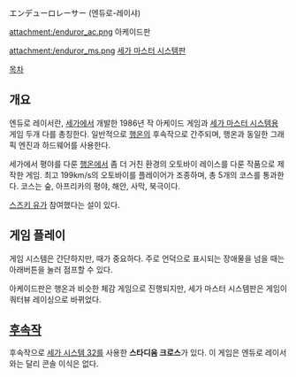 エンデューロレーサー (엔듀로-레이샤)

attachment:/enduror_ac.png
아케이드판

attachment:/enduror_ms.png
[[세가 마스터 시스템]]판

[[목차]]
== 개요 ==
엔듀로 레이서란, [[세가]]에서 개발한 1986년 작 아케이드 게임과 [[세가 마스터 시스템]]용 게임 두개 다를 총칭한다. 일반적으로 [[행온]]의 후속작으로 간주되며, 행온과 동일한 그래픽 엔진과 하드웨어를 사용한다. 

세가에서 평야를 다룬 [[행온]]에서 좀 더 거친 환경의 오토바이 레이스를 다룬 작품으로 제작한 게임. 최고 199km/s의 오토바이를 플레이어가 조종하며, 총 5개의 코스를 통과한다. 코스는 숲, 아프리카의 평야, 해안, 사막, 북극이다. 

[[스즈키 유]]가 참여했다는 설이 있다.

== 게임 플레이 ==
게임 시스템은 간단하지만, 때가 중요하다. 주로 언덕으로 표시되는 장애물을 넘을 때는 아래버튼을 눌러 점프할 수 있다.

아케이드판은 행온과 비슷한 체감 게임으로 진행되지만, 세가 마스터 시스템판은 게임이 쿼터뷰 레이싱으로 바뀌었다.

== [[후속작]] ==
후속작으로 [[세가 시스템 32]]를 사용한 '''스타디움 크로스'''가 있다. 이 게임은 엔듀로 레이서와는 달리 콘솔 이식은 없다.
